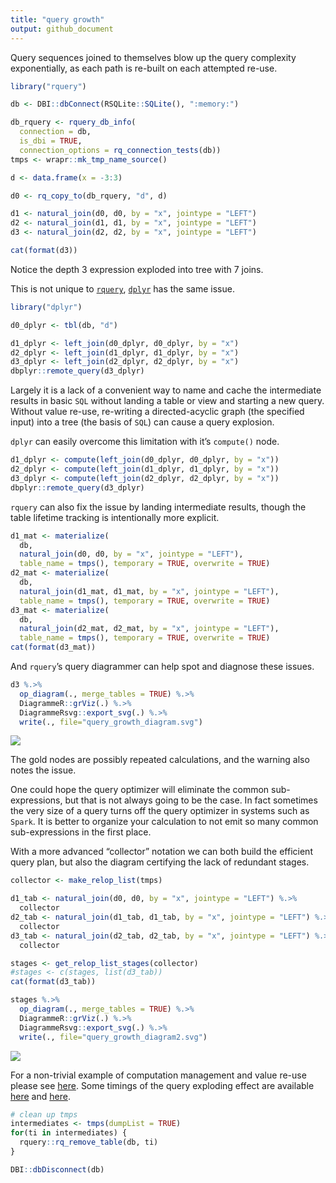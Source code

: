 ```yaml
---
title: "query growth"
output: github_document
---
```


Query sequences joined to themselves blow up the query complexity exponentially, as each path is re-built on each attempted re-use.

```r
library("rquery")

db <- DBI::dbConnect(RSQLite::SQLite(), ":memory:")

db_rquery <- rquery_db_info(
  connection = db,
  is_dbi = TRUE,
  connection_options = rq_connection_tests(db))
tmps <- wrapr::mk_tmp_name_source()

d <- data.frame(x = -3:3)

d0 <- rq_copy_to(db_rquery, "d", d)

d1 <- natural_join(d0, d0, by = "x", jointype = "LEFT")
d2 <- natural_join(d1, d1, by = "x", jointype = "LEFT")
d3 <- natural_join(d2, d2, by = "x", jointype = "LEFT")

cat(format(d3))
```

Notice the depth 3 expression exploded into tree with 7 joins.

This is not unique to [`rquery`](https://CRAN.R-project.org/package=rquery), [`dplyr`](https://CRAN.R-project.org/package=dplyr) has the same issue.

```r
library("dplyr")

d0_dplyr <- tbl(db, "d")

d1_dplyr <- left_join(d0_dplyr, d0_dplyr, by = "x")
d2_dplyr <- left_join(d1_dplyr, d1_dplyr, by = "x")
d3_dplyr <- left_join(d2_dplyr, d2_dplyr, by = "x")
dbplyr::remote_query(d3_dplyr)
```

Largely it is a lack of a convenient way to name and cache the intermediate results in basic `SQL` without landing a table or view and starting a new query.  Without value re-use, re-writing a directed-acyclic graph (the specified input) into a tree (the basis of `SQL`) can cause a query explosion.

`dplyr` can easily overcome this limitation with it's `compute()` node.

```r
d1_dplyr <- compute(left_join(d0_dplyr, d0_dplyr, by = "x"))
d2_dplyr <- compute(left_join(d1_dplyr, d1_dplyr, by = "x"))
d3_dplyr <- compute(left_join(d2_dplyr, d2_dplyr, by = "x"))
dbplyr::remote_query(d3_dplyr)
```

`rquery` can also fix the issue by landing intermediate results, though the table lifetime tracking is intentionally more explicit.

```r
d1_mat <- materialize(
  db,
  natural_join(d0, d0, by = "x", jointype = "LEFT"),
  table_name = tmps(), temporary = TRUE, overwrite = TRUE)
d2_mat <- materialize(
  db,
  natural_join(d1_mat, d1_mat, by = "x", jointype = "LEFT"),
  table_name = tmps(), temporary = TRUE, overwrite = TRUE)
d3_mat <- materialize(
  db,
  natural_join(d2_mat, d2_mat, by = "x", jointype = "LEFT"),
  table_name = tmps(), temporary = TRUE, overwrite = TRUE)
cat(format(d3_mat))
```


And `rquery`'s query diagrammer can help spot and diagnose these issues.

```r
d3 %.>%
  op_diagram(., merge_tables = TRUE) %.>% 
  DiagrammeR::grViz(.) %.>%
  DiagrammeRsvg::export_svg(.) %.>%
  write(., file="query_growth_diagram.svg")
```

![](query_growth_diagram.svg)

The gold nodes are possibly repeated calculations, and the warning also notes the issue. 


One could hope the query optimizer will eliminate the common sub-expressions, but that is not always going to be the case.  In fact sometimes the very size of a query turns off the query optimizer in systems such as `Spark`.  It is better to organize your calculation to not emit so many common sub-expressions in the first place.

With a more advanced "collector" notation we can both build the efficient query plan, but also the diagram certifying the lack of redundant stages.

```r
collector <- make_relop_list(tmps)

d1_tab <- natural_join(d0, d0, by = "x", jointype = "LEFT") %.>%
  collector
d2_tab <- natural_join(d1_tab, d1_tab, by = "x", jointype = "LEFT") %.>%
  collector
d3_tab <- natural_join(d2_tab, d2_tab, by = "x", jointype = "LEFT") %.>%
  collector

stages <- get_relop_list_stages(collector)
#stages <- c(stages, list(d3_tab))
cat(format(d3_tab))
```

```r
stages %.>%
  op_diagram(., merge_tables = TRUE) %.>% 
  DiagrammeR::grViz(.) %.>%
  DiagrammeRsvg::export_svg(.) %.>%
  write(., file="query_growth_diagram2.svg")
```

![](query_growth_diagram2.svg)


For a non-trivial example of computation management and value re-use please see [here](https://github.com/WinVector/rquery/blob/master/db_examples/RSQLite.md).
Some timings of the query exploding effect are available [here](https://github.com/WinVector/rquery/blob/master/extras/query_growth/time_dag.md) 
and [here](https://github.com/WinVector/rquery/blob/master/extras/query_growth/time_dag_PostgreSQL.md).


```r
# clean up tmps
intermediates <- tmps(dumpList = TRUE)
for(ti in intermediates) {
  rquery::rq_remove_table(db, ti)
}

DBI::dbDisconnect(db)
```
